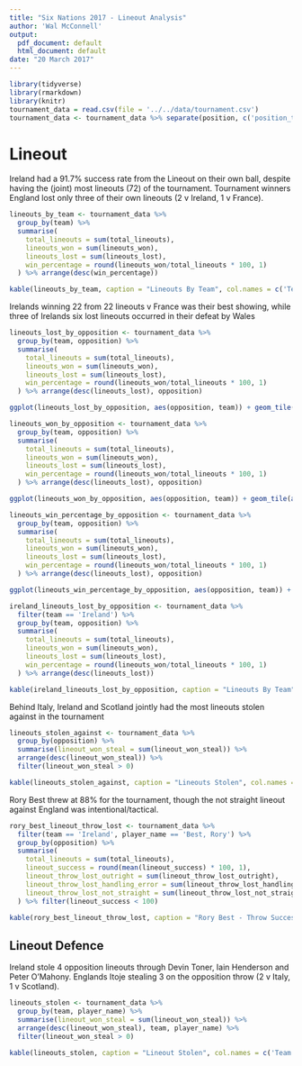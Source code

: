```yaml
---
title: "Six Nations 2017 - Lineout Analysis"
author: 'Wal McConnell'
output:
  pdf_document: default
  html_document: default
date: "20 March 2017"
---
```


```r
library(tidyverse)
library(rmarkdown)
library(knitr)
tournament_data = read.csv(file = '../../data/tournament.csv')
tournament_data <- tournament_data %>% separate(position, c('position_type', 'position_numnber'))
```
# Lineout

Ireland had a 91.7% success rate from the Lineout on their own ball, despite having the (joint) most lineouts (72) of the tournament. Tournament winners England lost only three of their own lineouts (2 v Ireland, 1 v France).

```r
lineouts_by_team <- tournament_data %>% 
  group_by(team) %>%
  summarise(
    total_lineouts = sum(total_lineouts),
    lineouts_won = sum(lineouts_won), 
    lineouts_lost = sum(lineouts_lost),
    win_percentage = round(lineouts_won/total_lineouts * 100, 1)
  ) %>% arrange(desc(win_percentage))

kable(lineouts_by_team, caption = "Lineouts By Team", col.names = c('Team', 'Total', 'Won', 'Lost', 'Win %'))
```

Irelands winning 22 from 22 lineouts v France was their best showing, while three of Irelands six lost lineouts occurred in their defeat by Wales 

```r
lineouts_lost_by_opposition <- tournament_data %>% 
  group_by(team, opposition) %>%
  summarise(
    total_lineouts = sum(total_lineouts),
    lineouts_won = sum(lineouts_won), 
    lineouts_lost = sum(lineouts_lost),
    win_percentage = round(lineouts_won/total_lineouts * 100, 1)
  ) %>% arrange(desc(lineouts_lost), opposition)

ggplot(lineouts_lost_by_opposition, aes(opposition, team)) + geom_tile(aes(fill = lineouts_lost))
```

```r
lineouts_won_by_opposition <- tournament_data %>% 
  group_by(team, opposition) %>%
  summarise(
    total_lineouts = sum(total_lineouts),
    lineouts_won = sum(lineouts_won), 
    lineouts_lost = sum(lineouts_lost),
    win_percentage = round(lineouts_won/total_lineouts * 100, 1)
  ) %>% arrange(desc(lineouts_lost), opposition)

ggplot(lineouts_won_by_opposition, aes(opposition, team)) + geom_tile(aes(fill = lineouts_won))
```

```r
lineouts_win_percentage_by_opposition <- tournament_data %>% 
  group_by(team, opposition) %>%
  summarise(
    total_lineouts = sum(total_lineouts),
    lineouts_won = sum(lineouts_won), 
    lineouts_lost = sum(lineouts_lost),
    win_percentage = round(lineouts_won/total_lineouts * 100, 1)
  ) %>% arrange(desc(lineouts_lost), opposition)

ggplot(lineouts_win_percentage_by_opposition, aes(opposition, team)) + geom_tile(aes(fill = win_percentage))
```

```r
ireland_lineouts_lost_by_opposition <- tournament_data %>% 
  filter(team == 'Ireland') %>%
  group_by(team, opposition) %>%
  summarise(
    total_lineouts = sum(total_lineouts),
    lineouts_won = sum(lineouts_won), 
    lineouts_lost = sum(lineouts_lost),
    win_percentage = round(lineouts_won/total_lineouts * 100, 1)
  ) %>% arrange(desc(lineouts_lost))

kable(ireland_lineouts_lost_by_opposition, caption = "Lineouts By Team", col.names = c('Team', 'Opposition', 'Total', 'Won', 'Lost', 'Win %'))

```

Behind Italy, Ireland and Scotland jointly had the most lineouts stolen against in the tournament

```r
lineouts_stolen_against <- tournament_data %>%
  group_by(opposition) %>%
  summarise(lineout_won_steal = sum(lineout_won_steal)) %>% 
  arrange(desc(lineout_won_steal)) %>% 
  filter(lineout_won_steal > 0)

kable(lineouts_stolen_against, caption = "Lineouts Stolen", col.names = c('Team', 'Lineouts Stolen'))
```


Rory Best threw at 88% for the tournament, though the not straight lineout against England was intentional/tactical.

```r
rory_best_lineout_throw_lost <- tournament_data %>% 
  filter(team == 'Ireland', player_name == 'Best, Rory') %>%
  group_by(opposition) %>%
  summarise(
    total_lineouts = sum(total_lineouts),
    lineout_success = round(mean(lineout_success) * 100, 1),
    lineout_throw_lost_outright = sum(lineout_throw_lost_outright),
    lineout_throw_lost_handling_error = sum(lineout_throw_lost_handling_error),
    lineout_throw_lost_not_straight = sum(lineout_throw_lost_not_straight)
  ) %>% filter(lineout_success < 100)

kable(rory_best_lineout_throw_lost, caption = "Rory Best - Throw Success", col.names = c('Opposition', 'Total', '% Success', 'Lost Outright', 'Lost - Handling Error', 'Lost - Not Straight'))
```

## Lineout Defence

Ireland stole 4 opposition lineouts through Devin Toner, Iain Henderson and Peter O'Mahony. Englands Itoje stealing 3 on the opposition throw (2 v Italy, 1 v Scotland).

```r
lineouts_stolen <- tournament_data %>%
  group_by(team, player_name) %>%
  summarise(lineout_won_steal = sum(lineout_won_steal)) %>% 
  arrange(desc(lineout_won_steal), team, player_name) %>% 
  filter(lineout_won_steal > 0)

kable(lineouts_stolen, caption = "Lineout Stolen", col.names = c('Team', 'Player', 'Lineouts Stolen'))
```


